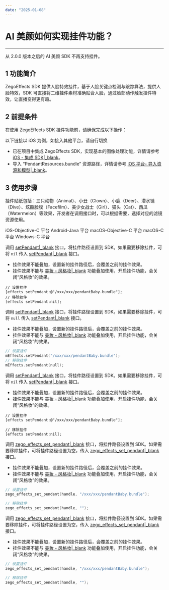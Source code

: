 ```yaml
---
date: "2025-01-08"
---
```

# AI 美颜如何实现挂件功能？
-----

<div class="mk-warning">

从 2.0.0 版本之后的 AI 美颜 SDK 不再支持挂件。
</div>

## 1 功能简介

ZegoEffects SDK 提供人脸特效挂件，基于人脸关键点检测与跟踪算法，提供人脸特效，SDK 可直接将二维挂件素材准确贴合人脸，通过脸部动作触发挂件特效，让直播变得更有趣。

## 2 前提条件

在使用 ZegoEffects SDK 挂件功能前，请确保完成以下操作：

<div class="mk-warning">

以下链接以 iOS 为例，如接入其他平台，请自行切换
</div>


- 已在项目中集成 ZegoEffects SDK，实现基本的图像处理功能，详情请参考 [iOS - 集成 SDK\|_blank](https://doc-zh.zego.im/article/9572)。
- 导入 “PendantResources.bundle” 资源路径，详情请参考 [iOS 平台- 导入资源和模型\|_blank](https://doc-zh.zego.im/article/10187)。



## 3 使用步骤

挂件贴纸包括：三只动物（Animal）、小丑（Clown）、小鹿（Deer）、潜水镜（Dive）、炫酷脸膜（Facefilm）、美少女战士（Girl）、猫头（Cat）、西瓜（Watermelon）等效果，开发者在调用接口时，可以根据需要，选择对应的滤镜资源使用。


<div class="multipletabs-content">
    <!--tabs列表-->
    <div class="item-tabs">
        <div class="scroll-box">
          <span class="tab-item">
            iOS-Objective-C 平台
          </span>
          <span class="tab-item">
            Android-Java 平台
          </span>
          <span class="tab-item">
            macOS-Objective-C 平台
          </span>
          <span class="tab-item">
            macOS-C 平台
          </span>
          <span class="tab-item">
            Windows-C 平台
          </span>
        </div>
    </div>
<!--MarkDown内容要注意包裹在md-content标签内，且注意前面不能有空格，不然也会渲染异常-->
<div class="multipletabs-content-item ">
  <md-content>

调用 [setPendant\|_blank](/article/api?doc=Effects_SDK_API~objective-c_ios~class~ZegoEffects#set-pendant-path) 接口，将挂件路径设置到 SDK。如果需要移除挂件，可将 `nil` 传入 [setPendant\|_blank](/article/api?doc=Effects_SDK_API~objective-c_ios~class~ZegoEffects#set-pendant-path) 接口。 

<div class = 'mk-warning'>

- 挂件效果不能叠加，设置新的挂件路径后，会覆盖之前的挂件效果。
- 挂件效果不能与 [美妆 - 风格妆\|_blank](https://doc-zh.zego.im/article/12478) 功能叠加使用，开启挂件功能，会关闭“风格妆”的效果。
</div>

```objc
// 设置挂件
[effects setPendant:@"/xxx/xxx/pendantBaby.bundle"];
// 移除挂件
[effects setPendant:nil];
```

  </md-content>
</div>
<!--嵌套其它html模板示例-->
<div class="multipletabs-content-item ">
  <md-content>

调用 [setPendant\|_blank](/article/api?doc=Effects_SDK_API~java_android~class~ZegoEffects#set-nose-narrowing-param) 接口，将挂件路径设置到 SDK。如果需要移除挂件，可将 `null` 传入 [setPendant\|_blank](/article/api?doc=Effects_SDK_API~java_android~class~ZegoEffects#set-nose-narrowing-param) 接口。 

<div class = 'mk-warning'>

- 挂件效果不能叠加，设置新的挂件路径后，会覆盖之前的挂件效果。
- 挂件效果不能与 [美妆 - 风格妆\|_blank](https://doc-zh.zego.im/article/12479) 功能叠加使用，开启挂件功能，会关闭“风格妆”的效果。
</div>

```c
// 设置挂件
mEffects.setPendant("/xxx/xxx/pendantBaby.bundle");
// 移除挂件
mEffects.setPendant(null);
```

  </md-content>
</div>
<div class="multipletabs-content-item ">
  <md-content>

调用 [setPendant\|_blank](/article/api?doc=Effects_SDK_API~objective-c_macos~class~ZegoEffects#set-pendant-path) 接口，将挂件路径设置到 SDK。如果需要移除挂件，可将 `nil` 传入 [setPendant\|_blank](/article/api?doc=Effects_SDK_API~objective-c_macos~class~ZegoEffects#set-pendant-path) 接口。 

<div class = 'mk-warning'>

- 挂件效果不能叠加，设置新的挂件路径后，会覆盖之前的挂件效果。
- 挂件效果不能与 [美妆 - 风格妆\|_blank](https://doc-zh.zego.im/article/12480#3_7) 功能叠加使用，开启挂件功能，会关闭“风格妆”的效果。
</div>

```objc
// 设置挂件
[effects setPendant:@"/xxx/xxx/pendantBaby.bundle"];

// 移除挂件
[effects setPendant:nil];
```

  </md-content>
</div>
<div class="multipletabs-content-item ">
  <md-content>

调用 [zego_effects_set_pendant\|_blank](/article/api?doc=Effects_SDK_API~c_macos~class~ZegoEffects#zego-effects-set-nose-narrowing-param) 接口，将挂件路径设置到 SDK。如果需要移除挂件，可将挂件路径设置为空，传入 [zego_effects_set_pendant\|_blank](/article/api?doc=Effects_SDK_API~c_macos~class~ZegoEffects#zego-effects-set-nose-narrowing-param) 接口。 

<div class = 'mk-warning'>

- 挂件效果不能叠加，设置新的挂件路径后，会覆盖之前的挂件效果。
- 挂件效果不能与 [美妆 - 风格妆\|_blank](https://doc-zh.zego.im/article/12843#3_7) 功能叠加使用，开启挂件功能，会关闭“风格妆”的效果。
</div>

```c
// 设置挂件
zego_effects_set_pendant(handle, "/xxx/xxx/pendantBaby.bundle");

// 移除挂件
zego_effects_set_pendant(handle, "");   
```
  </md-content>
</div>
<div class="multipletabs-content-item ">
  <md-content>

调用 [zego_effects_set_pendant\|_blank](/article/api?doc=Effects_SDK_API~c_windows~class~ZegoEffects#zego-effects-set-nose-narrowing-param) 接口，将挂件路径设置到 SDK。如果需要移除挂件，可将挂件路径设置为空，传入 [zego_effects_set_pendant\|_blank](/article/api?doc=Effects_SDK_API~c_windows~class~ZegoEffects#zego-effects-set-nose-narrowing-param) 接口。 

<div class = 'mk-warning'>

- 挂件效果不能叠加，设置新的挂件路径后，会覆盖之前的挂件效果。
- 挂件效果不能与 [美妆 - 风格妆\|_blank](https://doc-zh.zego.im/article/12844#3_7) 功能叠加使用，开启挂件功能，会关闭“风格妆”的效果。
</div>

```c
// 设置挂件
zego_effects_set_pendant(handle, "/xxx/xxx/pendantBaby.bundle");

// 移除挂件
zego_effects_set_pendant(handle, "");   
```
  </md-content>
</div>
</div>